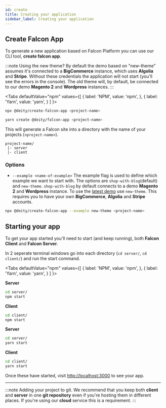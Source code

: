 ```yaml
---
id: create
title: Creating your application
sidebar_label: Creating your application
---
```


## Create Falcon App

To generate a new application based on Falcon Platform you can use our CLI tool, **create falcon app**.

:::note Using the new theme?
By default the demo based on "new-theme" assumes it's connected to a **BigCommerce** instance, which uses **Algolia** and **Stripe**. Without these credentials the application will not start (you'll see the errors in the console). The old theme will, by default, be connected to our demo **Magento 2** and **Wordpress** instances.
:::


<Tabs
  defaultValue="npm"
  values={[
    { label: 'NPM', value: 'npm', },
    { label: 'Yarn', value: 'yarn', }
  ]
}>
<TabItem value="npm">

```bash
npx @deity/create-falcon-app <project-name>
```

</TabItem>
<TabItem value="yarn">

```bash
yarn create @deity/falcon-app <project-name>
```

</TabItem>
</Tabs>

This will generate a Falcon site into a directory with the name of your projects (`<project-name>`).

```
project-name/
 |- server
 |- client
```

### Options

- `--example <name-of-example>` The example flag is used to define which example we want to start with. The options are `shop-with-blog`(default) and `new-theme`.
  `shop-with-blog` by default connects to a demo **Magento 2** and **Wordpress** instance. To use the <a href="https://demo.deity.io" target="_blank" rel="noreferrer noopener">latest demo</a> use `new-theme`. This requires you to have your own **BigCommerce**, **Algolia** and **Stripe** accounts.

```bash
npx @deity/create-falcon-app --example new-theme <project-name>

```

## Starting your app

To get your app started you'll need to start (and keep running), both **Falcon Client** and **Falcon Server**.

In 2 seperate terminal windows go into each directory (`cd server/`, `cd client/`) and run the start command.

<Tabs
  defaultValue="npm"
  values={[
    { label: 'NPM', value: 'npm', },
    { label: 'Yarn', value: 'yarn', }
  ]
}>
<TabItem value="npm">

**Server**
```bash
cd server/
npm start
```

**Client**
```bash
cd client/
npm start
```

</TabItem>
<TabItem value="yarn">

**Server**
```bash
cd server/
yarn start
```

**Client**
```bash
cd client/
yarn start
```

</TabItem>
</Tabs>

Once these have started, visit <a href="http://localhost:3000" target="_blank" rel="noreferrer noopener">http://localhost:3000</a> to see your app.

---

:::note Adding your project to git.
We recommend that you keep both **client** and **server** in one **git repository** even if you're hosting them in different places. If you're using our **cloud** service this is a requirement. 
:::
